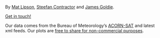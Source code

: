 :::{.column-body .iihrn-footer}

By [Mat Lipson](https://theurbanist.com.au/about), [Steefan Contractor](https://steefancontractor.github.io/my_website/) and [James Goldie](https://jamesgoldie.dev/).

[Get in touch!](isithotrightnow@gmail.com)

Our data comes from the Bureau of Meteorology's [ACORN-SAT](http://www.bom.gov.au/climate/change/acorn-sat/ ) and latest xml feeds. Our plots are [free to share for non-commercial purposes](https://isithotrightnow.com/licence).

:::